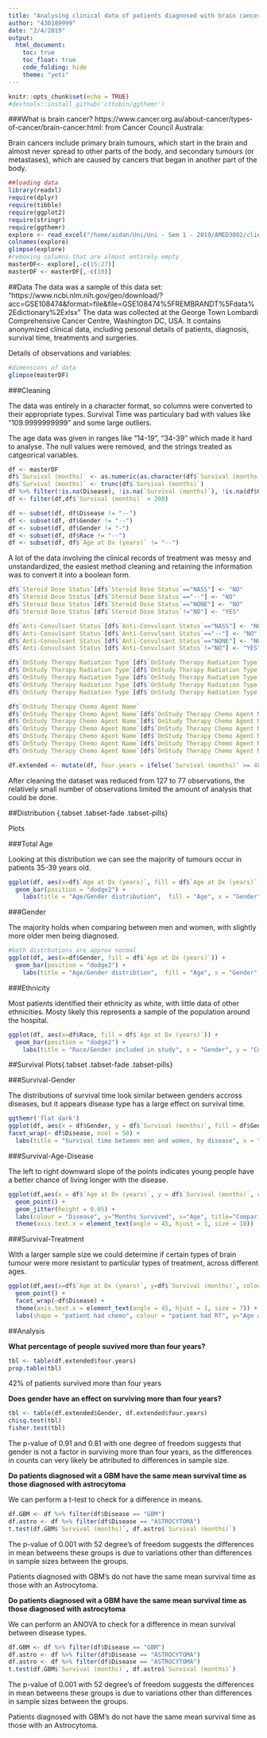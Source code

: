 ---
title: "Analysing clinical data of patients diagnosed with brain cancer - lab report 2"
author: "430189999"
date: "2/4/2019"
output:
  html_document:
    toc: true
    toc_float: true
    code_folding: hide
    theme: "yeti"
---

```{r setup, include=FALSE}
knitr::opts_chunk$set(echo = TRUE)
#devtools::install_github('cttobin/ggthemr')
```
###What is brain cancer?
https://www.cancer.org.au/about-cancer/types-of-cancer/brain-cancer.html:
from Cancer Council Australa:

Brain cancers include primary brain tumours, which start in the brain and almost never spread to other parts of the body, and secondary tumours (or metastases), which are caused by cancers that began in another part of the body.
```{r load_libraries,results="hide",message=FALSE}
##loading data
library(readxl)
require(dplyr)
require(tibble)
require(ggplot2)
require(stringr)
require(ggthemr)
explore <- read_excel("/home/aidan/Uni/Uni - Sem 1 - 2019/AMED3002/clinical_2014-01-16.xlsx")
colnames(explore)
glimpse(explore)
#removing columns that are almost entirely empty
masterDF<- explore[,-c(15:27)]
masterDF <- masterDF[,-c(10)]
```
##Data
The data was a sample of this data set:
"https://www.ncbi.nlm.nih.gov/geo/download/?acc=GSE108474&format=file&file=GSE108474%5FREMBRANDT%5Fdata%2Edictionary%2Exlsx"
The data was collected at the George Town Lombardi Comprehensive Cancer Centre, Washington DC, USA. It contains anonymized clinical data, including pesonal details of patients, diagnosis, survival time, treatments and surgeries.

Details of observations and variables:
```{r}
#dimensions of data
glimpse(masterDF)
```

###Cleaning

The data was entirely in a character format, so columns were converted to their appropriate types.
Survival Time was particulary bad with values like "109.9999999999" and some large outliers.

The age data was given in ranges like "14-19", "34-39" which made it hard to analyse.
The null values were removed, and the strings treated as catgeorical variables.

```{r clean_data,results="hide",message=FALSE,warning=FALSE}
df <- masterDF
df$`Survival (months)` <- as.numeric(as.character(df$`Survival (months)`))
df$`Survival (months)` <- trunc(df$`Survival (months)`)
df %>% filter(!is.na(Disease), !is.na(`Survival (months)`), !is.na(df$Gender))
df <- filter(df,df$`Survival (months)` < 200)

df <- subset(df, df$Disease != "--")
df <- subset(df, df$Gender != "--")
df <- subset(df, df$Gender != "-")
df <- subset(df, df$Race != "--")
df <- subset(df, df$`Age at Dx (years)` != "--")
```
A lot of the data involving the clinical records of treatment was messy and unstandardized, the easiest method cleaning and retaining the information was to convert it into a boolean form.
```{r,results="hide",message=FALSE}
df$`Steroid Dose Status`[df$`Steroid Dose Status`=="NASS"] <- "NO"
df$`Steroid Dose Status`[df$`Steroid Dose Status`=="--"] <- "NO"
df$`Steroid Dose Status`[df$`Steroid Dose Status`=="NONE"] <- "NO"
df$`Steroid Dose Status`[df$`Steroid Dose Status`!="NO"] <- "YES"

df$`Anti-Convulsant Status`[df$`Anti-Convulsant Status`=="NASS"] <- "NO"
df$`Anti-Convulsant Status`[df$`Anti-Convulsant Status`=="--"] <- "NO"
df$`Anti-Convulsant Status`[df$`Anti-Convulsant Status`=="NONE"] <- "NO"
df$`Anti-Convulsant Status`[df$`Anti-Convulsant Status`!="NO"] <- "YES"

df$`OnStudy Therapy Radiation Type`[df$`OnStudy Therapy Radiation Type`=="NASS"] <- "NO"
df$`OnStudy Therapy Radiation Type`[df$`OnStudy Therapy Radiation Type`=="NONE"] <- "NO"
df$`OnStudy Therapy Radiation Type`[df$`OnStudy Therapy Radiation Type`=="--"] <- "NO"
df$`OnStudy Therapy Radiation Type`[df$`OnStudy Therapy Radiation Type`=="No"] <- "NO"
df$`OnStudy Therapy Radiation Type`[df$`OnStudy Therapy Radiation Type`!="NO"] <- "YES"

df$`OnStudy Therapy Chemo Agent Name`
df$`OnStudy Therapy Chemo Agent Name`[df$`OnStudy Therapy Chemo Agent Name`=="NASS"] <- "NO"
df$`OnStudy Therapy Chemo Agent Name`[df$`OnStudy Therapy Chemo Agent Name`=="--"] <- "NO"
df$`OnStudy Therapy Chemo Agent Name`[df$`OnStudy Therapy Chemo Agent Name`=="NONE(NONE)"] <- "NO"
df$`OnStudy Therapy Chemo Agent Name`[df$`OnStudy Therapy Chemo Agent Name`=="No(No)"] <- "NO"
df$`OnStudy Therapy Chemo Agent Name`[df$`OnStudy Therapy Chemo Agent Name`=="NO(NO)"] <- "NO"
df$`OnStudy Therapy Chemo Agent Name`[df$`OnStudy Therapy Chemo Agent Name`!="NO"] <- "YES"

df.extended <- mutate(df, four.years = ifelse(`Survival (months)` >= 48, "YES","NO"))
```

After cleaning the dataset was reduced from 127 to 77 observations, the relatively small number of observations limited the amount of analysis that could be done.

##Distribution {.tabset .tabset-fade .tabset-pills}

Plots

###Total Age

Looking at this distribution we can see the majority of tumours occur in patients 35-39 years old.

```{r exploration_plotting}
ggplot(df, aes(x=df$`Age at Dx (years)`, fill = df$`Age at Dx (years)`)) +
  geom_bar(position = "dodge2") +
    labs(title = "Age/Gender distribution",  fill = "Age", x = "Gender", y = "Count")
```

###Gender

The majority holds when comparing between men and women, with slightly more older men being diagnosed.

```{r}
#both distrbutions are approx normal
ggplot(df, aes(x=df$Gender, fill = df$`Age at Dx (years)`)) +
  geom_bar(position = "dodge2") +
    labs(title = "Age/Gender distribtion",  fill = "Age", x = "Gender", y = "Count")
```

###Ethnicity

Most patients identified their ethnicity as white, with little data of other ethnicities. Mosty likely this represents a sample of the population around the hospital.

```{r}
ggplot(df, aes(x=df$Race, fill = df$`Age at Dx (years)`)) +
  geom_bar(position = "dodge2") +
    labs(title = "Race/Gender included in study", x = "Gender", y = "Count", fill = "Age")
```

##Survival Plots{.tabset .tabset-fade .tabset-pills}

###Survival-Gender

The distributions of survival time look similar between genders accross diseases, but it appears disease type has a large effect on survival time.

```{r}
ggthemr('flat dark')
ggplot(df, aes(x = df$Gender, y = df$`Survival (months)`, fill = df$Gender)) + geom_boxplot() +
facet_wrap(~ df$Disease, ncol = 50) +
  labs(title = "Survival time between men and women, by disease", x = "Gender", y = "Survival Time")
```

###Survival-Age-Disease

The left to right downward slope of the points indicates young people have a better chance of living longer with the disease.

```{r}
ggplot(df,aes(x = df$`Age at Dx (years)`, y = df$`Survival (months)`, colour = df$Disease)) +
  geom_point() +
  geom_jitter(height = 0.05) +
  labs(colour = "Disease", y="Months Survived", x="Age", title="Comparing Age and Survival by Disease type") +
  theme(axis.text.x = element_text(angle = 45, hjust = 1, size = 10))
```


###Survival-Treatment

With a larger sample size we could determine if certain types of brain tumour were more resistant to particular types of treatment, across different ages.

```{r}
ggplot(df,aes(x=df$`Age at Dx (years)`, y=df$`Survival (months)`, colour = df$`OnStudy Therapy Radiation Type`, shape = df$`OnStudy Therapy Chemo Agent Name`)) +
  geom_point() +
  facet_wrap(~df$Disease) +
  theme(axis.text.x = element_text(angle = 45, hjust = 1, size = 7)) +
  labs(shape = "patient had chemo", colour = "patient had RT", y="Age at diagnosis",x="Months survived" ,title = "Comparing age and survival time by treatment type, between diseases")
```

##Analysis

**What percentage of people suvived more than four years?**
```{r analysis}
tbl <- table(df.extended$four.years)
prop.table(tbl)
```
42% of patients survived more than four years 

**Does gender have an effect on surviving more than four years?**
```{r}
tbl <- table(df.extended$Gender, df.extended$four.years)
chisq.test(tbl)
fisher.test(tbl)
```
The p-value of 0.91 and 0.81 with one degree of freedom suggests that gender is not a factor in surviving more than four years, as the differences in counts can very likely be attributed to differences in sample size.

**Do patients diagnosed wit a GBM have the same mean survival time as those diagnosed with astrocytoma**

We can perform a t-test to check for a difference in means.
```{r}
df.GBM <- df %>% filter(df$Disease == "GBM")
df.astro <- df %>% filter(df$Disease == "ASTROCYTOMA")
t.test(df.GBM$`Survival (months)`, df.astro$`Survival (months)`)
```
The p-value of 0.001 with 52 degree's of freedom suggests the differences in mean betweens these groups is due to variations other than differences in sample sizes between the groups.

Patients diagnosed with GBM's do not have the same mean survival time as those with an Astrocytoma.

**Do patients diagnosed wit a GBM have the same mean survival time as those diagnosed with astrocytoma**

We can perform an ANOVA  to check for a difference in mean survival between disease types.
```{r}
df.GBM <- df %>% filter(df$Disease == "GBM")
df.astro <- df %>% filter(df$Disease == "ASTROCYTOMA")
df.astro <- df %>% filter(df$Disease == "ASTROCYTOMA")
t.test(df.GBM$`Survival (months)`, df.astro$`Survival (months)`)
```
The p-value of 0.001 with 52 degree's of freedom suggests the differences in mean betweens these groups is due to variations other than differences in sample sizes between the groups.

Patients diagnosed with GBM's do not have the same mean survival time as those with an Astrocytoma.






